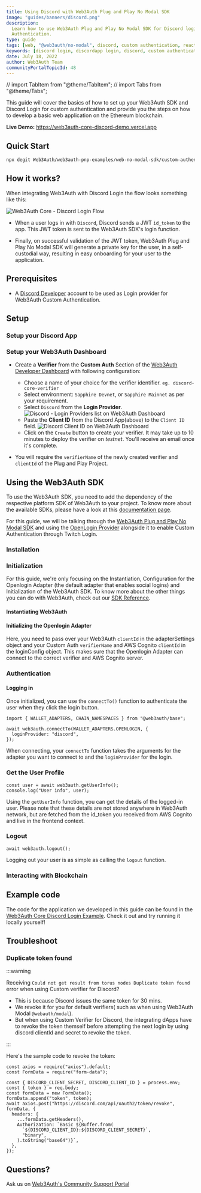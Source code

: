 ```yaml
---
title: Using Discord with Web3Auth Plug and Play No Modal SDK
image: "guides/banners/discord.png"
description:
  Learn how to use Web3Auth Plug and Play No Modal SDK for Discord login using Custom
  Authentication.
type: guide
tags: [web, "@web3auth/no-modal", discord, custom authentication, react, ethereum]
keywords: [discord login, discordapp login, discord, custom authentication, react, ethereum, solana]
date: July 18, 2022
author: Web3Auth Team
communityPortalTopicId: 48
---
```


// import TabItem from "@theme/TabItem";
// import Tabs from "@theme/Tabs";

<SEO
  title="Using Discord with Web3Auth Plug and Play No Modal SDK"
  description="This guide will cover the basics of how to set up your Web3Auth Plug and Play No Modal SDK and Discord Login for the custom authentication and provide you the steps on how to develop a basic web application on the Ethereum blockchain."
  image="https://web3auth.io/docs/guides/banners/discord.png"
  slug="/guides/discord"
/>

This guide will cover the basics of how to set up your Web3Auth SDK and Discord Login for custom
authentication and provide you the steps on how to develop a basic web application on the Ethereum
blockchain.

**Live Demo:** https://web3auth-core-discord-demo.vercel.app

## Quick Start

```bash
npx degit Web3Auth/web3auth-pnp-examples/web-no-modal-sdk/custom-authentication/single-verifier-examples/discord-no-modal-example w3a-discord-demo && cd w3a-discord-demo && npm install && npm run start
```

## How it works?

When integrating Web3Auth with Discord Login the flow looks something like this:

![Web3Auth Core - Discord Login Flow](/images/implicit-flow.svg)

- When a user logs in with `Discord`, Discord sends a JWT `id_token` to the app. This JWT token is
  sent to the Web3Auth SDK's login function.

- Finally, on successful validation of the JWT token, Web3Auth Plug and Play No Modal SDK will
  generate a private key for the user, in a self-custodial way, resulting in easy onboarding for
  your user to the application.

## Prerequisites

<Web3AuthPrerequisites />

- A [Discord Developer](https://discord.com/developers/applications) account to be used as Login
  provider for Web3Auth Custom Authentication.

## Setup

### Setup your Discord App

<DiscordSetup />

### Setup your Web3Auth Dashboard

<SetupWeb3AuthDashboard />

- Create a **Verifier** from the **Custom Auth** Section of the
  [Web3Auth Developer Dashboard](https://dashboard.web3auth.io/) with following configuration:

  - Choose a name of your choice for the verifier identifier. `eg. discord-core-verifier`
  - Select environment: `Sapphire Devnet`, or `Sapphire Mainnet` as per your requirement.
  - Select `Discord` from the **Login Provider**.
    ![Discord - Login Providers list on Web3Auth Dashboard](/images/dashboard/create-verifier.png)
  - Paste the **Client ID** from the Discord App(above) to the `Client ID` field.
    ![Discord Client ID on Web3Auth Dashboard](/images/dashboard/create-verifier-discord.png)
  - Click on the `Create` button to create your verifier. It may take up to 10 minutes to deploy the
    verifier on _testnet_. You'll receive an email once it's complete.

- You will require the `verifierName` of the newly created verifier and `clientId` of the Plug and
  Play Project.

## Using the Web3Auth SDK

To use the Web3Auth SDK, you need to add the dependency of the respective platform SDK of Web3Auth
to your project. To know more about the available SDKs, please have a look at this
[documentation page](/sdk).

For this guide, we will be talking through the
[Web3Auth Plug and Play No Modal SDK](/sdk/pnp/web/no-modal) and using the
[OpenLogin Provider](/sdk/pnp/web/adapters/openlogin) alongside it to enable Custom Authentication
through Twitch Login.

<SetupBaseProject />

### Installation

<Installation />

### Initialization

<InitializationIntro />

For this guide, we're only focusing on the Instantiation, Configuration for the Openlogin Adapter
(the default adapter that enables social logins) and Initialization of the Web3Auth SDK. To know
more about the other things you can do with Web3Auth, check out our
[SDK Reference](/sdk/pnp/web/no-modal).

#### Instantiating Web3Auth

<InstantiationWeb3Auth />

#### Initializing the Openlogin Adapter

<OpenloginConfigCodeDiscord />

Here, you need to pass over your Web3Auth `clientId` in the adapterSettings object and your Custom
Auth `verifierName` and AWS Cognito `clientId` in the loginConfig object. This makes sure that the
Openlogin Adapter can connect to the correct verifier and AWS Cognito server.

<InitializationWeb3Auth />

### Authentication

#### Logging in

Once initialized, you can use the `connectTo()` function to authenticate the user when they click
the login button.

```tsx
import { WALLET_ADAPTERS, CHAIN_NAMESPACES } from "@web3auth/base";

await web3auth.connectTo(WALLET_ADAPTERS.OPENLOGIN, {
  loginProvider: "discord",
});
```

When connecting, your `connectTo` function takes the arguments for the adapter you want to connect
to and the `loginProvider` for the login.

### Get the User Profile

```tsx
const user = await web3auth.getUserInfo();
console.log("User info", user);
```

Using the `getUserInfo` function, you can get the details of the logged-in user. Please note that
these details are not stored anywhere in Web3Auth network, but are fetched from the id_token you
received from AWS Cognito and live in the frontend context.

### Logout

```tsx
await web3auth.logout();
```

Logging out your user is as simple as calling the `logout` function.

### Interacting with Blockchain

<InteractingWithBlockchain />

## Example code

The code for the application we developed in this guide can be found in the
[Web3Auth Core Discord Login Example](https://github.com/Web3Auth/web3auth-pnp-examples/tree/main/web-no-modal-sdk/custom-authentication/single-verifier-examples/discord-no-modal-example).
Check it out and try running it locally yourself!

## Troubleshoot

### Duplicate token found

:::warning

Receiving `Could not get result from torus nodes Duplicate token found` error when using Custom
verifier for Discord?

- This is because Discord issues the same token for 30 mins.
- We revoke it for you for default verifiers( such as when using Web3Auth Modal `@webauth/modal`).
- But when using Custom Verifier for Discord, the integrating dApps have to revoke the token
  themself before attempting the next login by using discord clientId and secret to revoke the
  token.

:::

Here's the sample code to revoke the token:

```tsx
const axios = require("axios").default;
const FormData = require("form-data");

const { DISCORD_CLIENT_SECRET, DISCORD_CLIENT_ID } = process.env;
const { token } = req.body;
const formData = new FormData();
formData.append("token", token);
await axios.post("https://discord.com/api/oauth2/token/revoke", formData, {
  headers: {
    ...formData.getHeaders(),
    Authorization: `Basic ${Buffer.from(
      `${DISCORD_CLIENT_ID}:${DISCORD_CLIENT_SECRET}`,
      "binary",
    ).toString("base64")}`,
  },
});
```

## Questions?

Ask us on [Web3Auth's Community Support Portal](https://web3auth.io/community)
